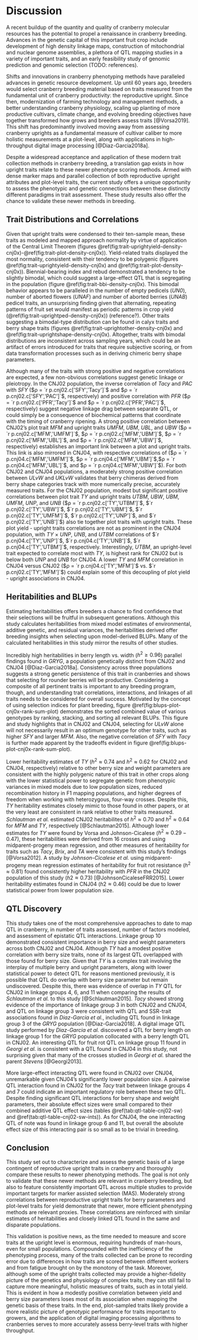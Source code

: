 # Discussion {#discuss}

A recent buildup of the quantity and quality of cranberry molecular resources has the potential to propel a renaissance in cranberry breeding.  
Advances in the genetic capital of this important fruit crop include development of high density linkage maps,
construction of mitochondrial and nuclear genome assemblies, a plethora of QTL mapping studies in a variety of important traits,
and an early feasibility study of genomic prediction and genomic selection (TODO: references).  

Shifts and innovations in cranberry phenotyping methods have paralleled advances in genetic resource development.
Up until 60 years ago, breeders would select cranberry breeding material based on traits measured from the fundamental 
unit of cranberry productivity: the reproductive upright.  Since then, modernization of farming technology and
management methods, a better understanding cranberry physiology, scaling up planting of more productive cultivars, 
climate change, and evolving breeding objectives have together transformed how grows and breeders assess traits
[@Vorsa2019].  This shift has predominantly involved moving away from assessing cranberry uprights as a fundamental measure of 
cultivar caliber to more holistic measurements at a plot-level, along with applications in high-throughput digital
image processing [@Diaz-Garcia2018a].

Despite a widespread acceptance and application of these modern trait collection methods in cranberry breeding, a
translation gap exists in how upright traits relate to these newer phenotype scoring methods.
Armed with dense marker maps and parallel collection of both reproductive upright attributes and plot-level traits,
the current study offers a unique opportunity to assess the phenotypic and genetic connections between these distinctly
different paradigms in trait assessment.  These study results also offer the chance to validate these
newer methods in breeding.

## Trait Distributions and Correlations

Given that upright traits were condensed to their ten-sample mean, these traits as modeled and mapped approach normality
by virtue of application of the Central Limit Theorem (figures \@ref(fig:trait-uprightyield-density-cnj0x)-\@ref(fig:trait-plot-density-cnj0x)).
Yield-related traits displayed the most normality, consistent with their tendency to be polygenic (figures \@ref(fig:trait-uprightyield-density-cnj0x)
and \@ref(fig:trait-plot-density-cnj0x)).  Biennial-bearing index and rebud demonstrated a tendency to be slightly bimodal, which could suggest
a large-effect QTL that is segregating in the population (figure \@ref(fig:trait-bbi-density-cnj0x).  This bimodal
behavior appears to be paralleled in the number of empty pedicels (*UN0*), number of aborted flowers (*UNAF*) and number of aborted 
berries (*UNAB*) pedicel traits, an unsurprising finding given that alternating, repeating patterns of fruit set would manifest 
as periodic patterns in crop yield (\@ref(fig:trait-uprightped-density-cnj0x)) (reference?).  Other traits suggesting a bimodal-type
distribution can be found in calyx traits and berry shape traits (figures \@ref(fig:trait-uprightother-density-cnj0x) and \@ref(fig:trait-uprightshape-density-cnj0x).
Altogether, traits with bimodal distributions are inconsistent across sampling years, which could be an artifact of
errors introduced for traits that require subjective scoring, or from data transformation processes such as in deriving
chimeric berry shape parameters.

Although many of the traits with strong positive and negative correlations are expected, a few non-obvious correlations
suggest genetic linkage or pleiotropy.  In the CNJ02 population, the inverse correlation of *Tacy* and *PAC* with *SFY*
($ρ =  `r p.cnj02.c['SFY','Tacy']`$ and $ρ =  `r p.cnj02.c['SFY','PAC']`$, respectively)
and positive correlation with *PFR* ($ρ =  `r p.cnj02.c['PFR','Tacy']`$ and $ρ =  `r p.cnj02.c['PFR','PAC']`$,
respectively) suggest negative linkage drag between separate QTL, or could simply be a
consequence of biochemical patterns that coordinate with the timing of cranberry ripening.  A strong positive correlation
between CNJ02's plot trait *MFM* and upright traits *UMFM*, *UBM*, *UBL*, and *UBW* ($ρ =  `r p.cnj02.c['MFM','UMFM']`$,
 $ρ =  `r p.cnj02.c['MFM','UBM']`$, $ρ =  `r p.cnj02.c['MFM','UBL']`$, and $ρ =  `r p.cnj02.c['MFM','UBW']`$,
 respectively) establishes an important link between a plot and upright traits.  This link is also mirrored in CNJ04, with 
respective correlations of ($ρ =  `r p.cnj04.c['MFM','UMFM']`$, $ρ =  `r p.cnj04.c['MFM','UBM']`$,$ρ =  `r p.cnj04.c['MFM','UBL']`$,
and $ρ =  `r p.cnj04.c['MFM','UBW']`$).  For both CNJ02 and CNJ04 populations, a moderately strong positive correlation
between *ULvW* and *UKLvW* validates that berry chimeras derived from berry shape categories track with more numerically
precise, accurately measured traits.  For the CNJ02 population, modest but significant positive correlations
between plot trait *TY* and upright traits *UTBM*, *UBW*, *UBM*, *UMFM*, *UNP*, and *UNB* ($ρ =
 `r p.cnj02.c['TY','UTBM']`$, $`r p.cnj02.c['TY','UBW']`$, $`r p.cnj02.c['TY','UBM']`$, $`r p.cnj02.c['TY','UMFM']`$,
$`r p.cnj02.c['TY','UNP']`$, and $`r p.cnj02.c['TY','UNB']`$) also tie together plot traits with upright traits.  These
plot yield - upright traits correlations are not as prominent in the CNJ04 population, with *TY* × *UNP*, *UNB*, and *UTBM*
correlations of  $`r p.cnj04.c['TY','UNP']`$, $`r p.cnj04.c['TY','UNB']`$, $`r p.cnj04.c['TY','UTBM']`$, respectively.
Interestingly, *UTBM*, an upright-level trait expected to correlate most with *TY*, is highest rank for CNJ02 but is
below both *UNP* and *UNB* for CNJ04.  A lower *TY* and *MFM* correlation in CNJ04 versus CNJ02 ($ρ =  `r p.cnj04.c['TY','MFM']`$
vs. $`r p.cnj02.c['TY','MFM']`$) could explain some of this decoupling of plot yield - upright associations in CNJ04.

## Heritabilities and BLUPs

Estimating heritabilities offers breeders a chance to find confidence that their selections will be fruitful in
subsequent generations.   Although this study calculates heritabilities from mixed model estimates of environmental,
additive genetic, and residual variances, the heritabilities derived offer breeding insights when selecting upon
model-derived BLUPs.  Many of the calculated heritabilities in this study mirror the results of other studies.

Incredibly high heritabilities in berry length vs. width ($h^2 ≥ 0.96$) parallel findings found in *GRYG*, a population genetically distinct
from CNJ02 and CNJ04 [@Diaz-Garcia2018a].  Consistency across three populations suggests a strong genetic persistence of
this trait in cranberries and shows that selecting for rounder berries will be productive.  Considering a composite of
all pertinent traits is important to any breeding program, though, and understanding trait correlations, interactions,
and linkages of all traits needs to be considered for overall success.  Motivated by the concept of using selection indices 
for plant breeding, figure \@ref(fig:blups-plot-cnj0x-rank-sum-plot) demonstrates the sorted combined value of various
genotypes by ranking, stacking, and sorting all relevant BLUPs.  This figure and study highlights that in CNJ02 and
CNJ04, selecting for *ULvW* alone will not necessarily result in an optimum genotype for other traits, such as higher *SFY* and
larger *MFM*.  Also, the negative correlation of *SFY* with *Tacy* is further made apparent by the tradeoffs evident in 
figure \@ref(fig:blups-plot-cnj0x-rank-sum-plot).

Lower heritability estimates of *TY* ($h^2 ≈ 0.74$ and $h^2 ≈ 0.62$ for CNJ02 and CNJ04, respectively) relative to other berry size and weight 
parameters are consistent with the highly polygenic nature of this trait in other crops
along with the lower statistical power to segregate genetic from phenotypic variances in mixed models due to low population sizes, reduced
recombination history in F1 mapping populations, and higher degrees of freedom when working with heterozygous, four-way crosses.
Despite this, *TY* heritability estimates closely mimic to those found in other papers, or at the very least are
consistent in rank relative to other traits measured.  *Schlautman et al.* estimated CNJ02 heritabilites of $h^2 ≈ 0.70$ and $h^2 ≈ 0.64$ 
for *MFM* and *TY*, respectively [@Schlautman2015].  Although lower estimates for *TY* were found by Vorsa and Johnson-Cicalese ($h^2 ≈ 0.29-0.47$), 
these heritabilities were derived from 16 crosses and using midparent-progeny mean regression, and other measures of
heritability for traits such as *Tacy*, *Brix*, and *TA* were consistent with this study's findings [@Vorsa2012].
A study by *Johnson-Cicalese et al.* using midparent-progeny mean regression estimates of heritability for fruit rot resistance ($h^2 ≈ 0.81$)
found consistently higher heritability with *PFR* in the CNJ02 population of this study ($h2 ≈ 0.73$) [@JohnsonCicaleseFRR2015].  Lower heritability
estimates found in CNJ04 ($h2 ≈ 0.46$) could be due to lower statistical power from lower population size.  


## QTL Discovery

This study takes one of the most comprehensive approaches to date to map QTL in cranberry, in number of traits
assessed, number of factors modeled, and assessment of epistatic QTL interactions.  Linkage group 10 demonstrated 
consistent importance in berry size and weight parameters across both CNJ02 and CNJ04.  Although *TY* had a modest 
positive correlation with berry size traits, none of its largest QTL overlapped with those found for berry size.
Given that *TY* is a complex trait involving the interplay of multiple berry and upright parameters, along with lower
statistical power to detect QTL for reasons mentioned previously, it is possible that QTL do overlap with berry size
parameter but remain undiscovered.  Despite this, there was evidence of overlap in *TY* QTL for CNJ02 in linkage
groups 4, 6, and 11 when comparing the results of *Schlautman et al.* to this study [@Schlautman2015].
*Tacy* showed strong evidence of the importance of linkage group 3 in both CNJ02 and CNJ04, and QTL on linkage group 3 were 
consistent with QTL and SSR-trait associations found in *Diaz-Garcia et al.*, including QTL found in linkage group 3 of 
the *GRYG* population [@Diaz-Garcia2018].  A digital image QTL study performed by  *Diaz-Garcia et al.* discovered a
QTL for berry length on linkage group 1 for the *GRYG* population collocated with a berry length QTL in CNJ02.  An
interesting QTL for fruit rot QTL on linkage group 11 found in *Georgi et al.* is consistent with a QTL found in CNJ04
in this study, not surprising given that many of the crosses studied in *Georgi et al.* shared the parent *Stevens*
[@Georgi2013].

More large-effect interacting QTL were found in CNJ02 over CNJ04, unremarkable given CNJ04's significantly lower population
size.  A pairwise QTL interaction found in CNJ02 for the *Tacy* trait between linkage groups 4 and 7 could indicate an
important regulatory role between these two QTL.  Despite finding significant QTL interactions for  berry shape and weight
parameters, their absolute effect sizes were small compared to their combined additive QTL effect sizes (tables
\@ref(tab:qtl-table-cnj02-sw) and \@ref(tab:qtl-table-cnj02-sw-ints)).  As for CNJ04, the one interacting QTL of note
was found in linkage group 6 and 11, but overall the absolute effect size of this interacting pair is so small as to
be trivial in breeding.

## Conclusion

This study set out to characterize and assess the genetic basis of a large contingent of reproductive upright traits in
cranberry and thoroughly compare these results to newer phenotyping methods.  The goal is not only to validate that
these newer methods are relevant in cranberry breeding, but also to feature consistently important QTL across multiple
studies to provide important targets for marker assisted selection (MAS).  Moderately strong correlations between reproductive 
upright traits for berry parameters and plot-level traits for yield demonstrate that newer, more efficient phenotyping
methods are relevant proxies.  These correlations are reinforced with similar estimates of heritabilities and closely
linked QTL found in the same and disparate populations.

This validation is positive news, as the time needed to measure and score traits at the upright level is enormous,
requiring hundreds of man-hours, even for small populations.  Compounded with the inefficiency of the phenotyping
process, many of the traits collected can be prone to recording error due to differences in how traits are scored
between different workers and from fatigue brought on by the monotony of the task.  Moreover, although some of the
upright traits collected may provide a higher-fidelity picture of the genetics and physiology of complex traits, they
can still fail to capture more meaningful, holistic measures of traits, such as in total yield.  This is evident in how
a modestly positive correlation between yield and berry size parameters loses most of its association when mapping
the genetic basis of these traits.  In the end, plot-sampled traits likely provide a more realistic picture of genotypic
performance for traits important to growers, and the application of digital imaging processing algorithms to 
cranberries serves to more accurately assess berry-level traits with higher throughput.  



